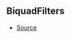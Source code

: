 ## BiquadFilters



- [Source](https://github.com/Androz2091/discord-player/blob/4177c53/packages/equalizer/src/biquad/Coefficients.ts#L14)